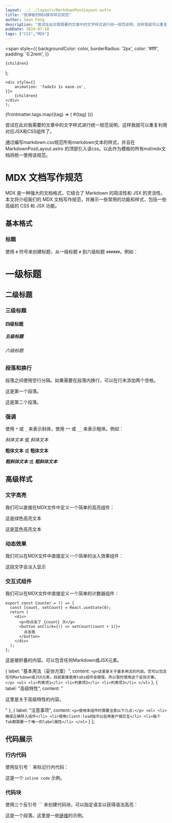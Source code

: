 ```yaml
---
layout: ../../layouts/MarkdownPostLayout.astro
title: "我博客的MDX撰写样式规范"
author: Sean Feng
description: "尝试在此对我需要的文章中的文字样式进行统一规范说明，这样我就可以重复利用对应JSX和CSS组件了"
pubDate: 2024-07-10
tags: ["CSS","MDX"]
---
```





  <span
    style={{
      backgroundColor: color,
      borderRadius: '2px',
      color: '#fff',
      padding: '0.2rem',
    }}
  >
    {children}
  </span>
);


    <div style={{
        animation: 'fadeIn 1s ease-in',
    }}>
        {children}
    </div>
    );

<style>
{`
  @keyframes fadeIn {
    0% { opacity: 0; }
    100% { opacity: 1; }
  }
`}

</style>


<div className="flex justify-center flex-wrap gap-2 mb-4">
  {frontmatter.tags.map((tag) => (
    <span key={tag} className="inline-block bg-gray-200 rounded-full px-3 py-1 text-sm font-semibold text-gray-700">
      #{tag}
    </span>
  ))}
</div>

尝试在此对我需要的文章中的文字样式进行统一规范说明，这样我就可以重复利用对应JSX和CSS组件了。

通过编写markdown.css规范所有markdown文本的样式，并且在 MarkdownPostLayout.astro 的顶部引入该css。以此作为模板的所有md/mdx文档将统一使用该规范。

# MDX 文档写作规范

MDX 是一种强大的文档格式，它结合了 Markdown 的简洁性和 JSX 的灵活性。本文将介绍我们的 MDX 文档写作规范，并展示一些常用的功能和样式，包括一些高级的 CSS 和 JSX 功能。

## 基本格式

### 标题

使用 `#` 符号来创建标题，从一级标题 `#` 到六级标题 `######`。例如：

# 一级标题
## 二级标题
### 三级标题
#### 四级标题
##### 五级标题
###### 六级标题

### 段落和换行

段落之间使用空行分隔。如果需要在段落内换行，可以在行末添加两个空格。

这是第一个段落。

这是第二个段落。

### 强调

使用 `*` 或 `_` 来表示斜体，使用 `**` 或 `__` 来表示粗体。例如：

*斜体文本* 或 _斜体文本_

**粗体文本** 或 __粗体文本__

***粗斜体文本*** 或 ___粗斜体文本___

## 高级样式



### 文字高亮

我们可以直接在MDX文件中定义一个简单的高亮组件：


<Highlight color="#25c2a0">这是绿色高亮文本</Highlight>

<Highlight color="#1877F2">这是蓝色高亮文本</Highlight>

### 动态效果

我们可以在MDX文件中直接定义一个简单的淡入效果组件：

<FadeIn>
  这段文字会淡入显示
</FadeIn>


### 交互式组件

我们可以在MDX文件中直接定义一个简单的计数器组件：
```
export const Counter = () => {
  const [count, setCount] = React.useState(0);
  return (
    <div>
      <p>你点击了 {count} 次</p>
      <button onClick={() => setCount(count + 1)}>
        点击我
      </button>
    </div>
  );
};
```
<Counter client:load/>

<Collapsible client:load title="点击展开更多内容">
  这是被折叠的内容。可以包含任何Markdown或JSX元素。
</Collapsible>

  {
    label: "基本用法（妥协方案）",
    content: `
      <p>这里是关于基本用法的内容。您可以包含任何Markdown或JSX元素。目前直接使用tabs组件会报错，所以暂时使用这个妥协方案。</p>
      <ul>
        <li>列表项1</li>
        <li>列表项2</li>
        <li>列表项3</li>
      </ul>
    `
  },
  {
    label: "高级特性",
    content: "<p>这里是关于高级特性的内容。</p>"
  },
  {
    label: "注意事项",
    content: `
      <p>使用本组件时需要注意以下几点:</p>
      <ol>
        <li>确保正确导入组件</li>
        <li>使用client:load指令以启用客户端交互</li>
        <li>每个Tab都需要一个唯一的label属性</li>
      </ol>
    `
  }
];

<Tabs client:load items={tabItems} />



## 代码展示

### 行内代码

使用反引号 `` ` `` 来标记行内代码：

这是一个 `inline code` 示例。

### 代码块

使用三个反引号 ``` 来创建代码块，可以指定语言以获得语法高亮：

这是一个段落。这里是一些[链接](https://example.com)的示例。

